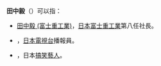 '''田中毅'''（{{lang-ja|たなか たけし}}）可以指：

* [[田中毅_(富士重工業)|田中毅 (富士重工業)]]，[[日本|日本]][[富士重工業|富士重工業]]第八任社長。
* {{link-ja|田中毅 (播報員)|田中毅}}，[[日本電視台|日本電視台]]播報員。
* {{link-ja|田中毅 (搞笑藝人)|たなかつよし}}，日本[[搞笑藝人|搞笑藝人]]。

{{disambig|田中|Cat=三字译名消歧义}}